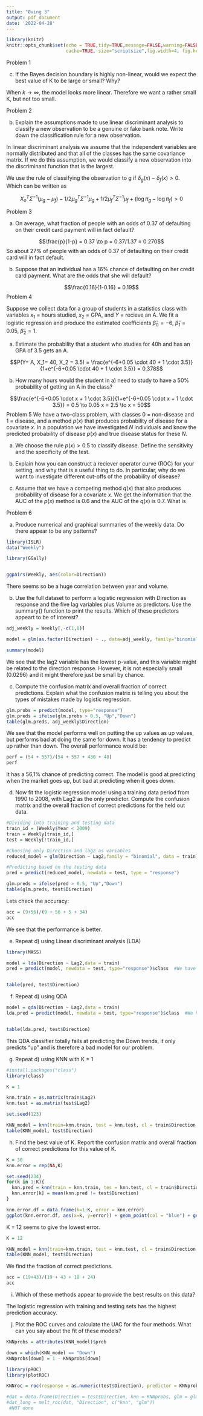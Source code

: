 ```yaml
---
title: "Øving 3"
output: pdf_document
date: '2022-04-28'
---
```


```r
library(knitr)
knitr::opts_chunk$set(echo = TRUE,tidy=TRUE,message=FALSE,warning=FALSE,strip.white=TRUE,prompt=FALSE,
                      cache=TRUE, size="scriptsize",fig.width=4, fig.height=3,fig.align = "center")
```

Problem 1

 c) If the Bayes decision boundary is highly non-linear, would we expect the best value of K to be large or small? Why?
 
When $k \to \infty$, the model looks more linear. Therefore we want a rather small K, but not too small.

Problem 2

b) Explain the assumptions made to use linear discriminant analysis to classify a new observation to be a genuine or fake bank note. Write down the classification rule for a new observation.

In linear discriminant analysis we assume that the independent variables are normally distributed and that all of the classes has the same covariance matrix. If we do this assumption, we would classify a new observation into the discriminant function that is the largest. 

We use the rule of classifying the observation to g if $\delta_g(x) -\delta_f(x) > 0$. Which can be written as

$$X_o^T\hat\Sigma^{-1}(\mu_g-\mu_f) - 1/2\mu_g^T\hat\Sigma^{-1}\mu_g +1/2\mu_f^T\hat\Sigma^{-1}\mu_f + (\log{\pi_g}-\log{\pi_f}) > 0   $$


Problem 3

 a) On average, what fraction of people with an odds of 0.37 of defaulting on their credit card payment will in fact default?

$$\frac{p}{1-p} = 0.37 \to p = 0.37/1.37 = 0.270$$
So about 27% of people with an odds of 0.37 of defaulting on their credit card will in fact default.

b) Suppose that an individual has a 16% chance of defaulting on her credit card payment. What are the odds that she will default?

$$\frac{0.16}{1-0.16} = 0.19$$
Problem 4

Suppose we collect data for a group of students in a statistics class with variables $x_1$ = hours studied, $x_2$ = GPA, and $Y$ = recieve an A. We fit a logistic regression and produce the estimated coefficients $\hat \beta_0 = -6$, $\hat \beta_1 = 0.05$, $\hat \beta_2 = 1$.

 a) Estimate the probability that a student who studies for 40h and has an GPA of 3.5 gets an A.
 
$$P(Y= A, X_1= 40, X_2 = 3.5) = \frac{e^{-6+0.05 \cdot 40 + 1 \cdot 3.5}}{1+e^{-6+0.05 \cdot 40 + 1 \cdot 3.5}}  = 0.378$$
 
 b) How many hours would the student in a) need to study to have a 50% probability of getting an A in the class?
 
$$\frac{e^{-6+0.05 \cdot x + 1 \cdot 3.5}}{1+e^{-6+0.05 \cdot x + 1 \cdot 3.5}}  = 0.5 \to 0.05 x = 2.5 \to x = 50$$
Problem 5
We have a two-class problem, with classes 0 = non-disease and 1 = disease, and a method $p(x)$ that produces probability of disease for a covariate $x$. In a population we have investigated $N$ individuals and know the predicted probability of disease $p(x)$ and true disease status for these $N$.
  
  a) We choose the rule $p(x) > 0.5$ to classify disease. Define the sensitivity and the specificity of the test.
  
  b) Explain how you can construct a reciever operator curve (ROC) for your setting, and why that is a useful thing to do. In particular, why do we want to investigate different cut-offs of the probability of disease?
  
  c) Assume that we have a competing method $q(x)$ that also produces probability of disease for a covariate $x$. We get the information that the AUC of the $p(x)$ method is 0.6 and the AUC of the $q(x)$ is 0.7. What is 



Problem 6

 a) Produce numerical and graphical summaries of the weekly data. Do there appear to be any patterns?
 
```r
library(ISLR)
data("Weekly")

library(GGally)


ggpairs(Weekly, aes(color=Direction))

```

There seems so be a huge correlation between year and volume.
 
 b) Use the full dataset to perform a logistic regression with Direction as response and the five lag variables plus Volume as predictors. Use the summary() function to print the results. Which of these predictors appeart to be of interest?
 
```r

adj_weekly = Weekly[,-c(1,8)]

model = glm(as.factor(Direction) ~ ., data=adj_weekly, family="binomial")

summary(model)

```
We see that the lag2 variable has the lowest p-value, and this variable might be related to the direction response. However, it is not especially small (0.0296) and it might therefore just be small by chance.
 
 c) Compute the confusion matrix and overall fraction of correct predictions. Explain what the confusion matrix is telling you about the types of mistakes made by logistic regression. 
 
```r
glm.probs = predict(model, type="response")
glm.preds = ifelse(glm.probs > 0.5, "Up","Down")
table(glm.preds, adj_weekly$Direction)

```
 
We see that the model performs well on putting the up values as up values, but performs bad at doing the same for down. It has a tendency to predict up rather than down. The overall performance would be:

```r

perf = (54 + 557)/(54 + 557 + 430 + 48)
perf

```
 
 It has a 56,1% chance of predicting correct. The model is good at predicting when the market goes up, but bad at predicting when it goes down.
 
 d) Now fit the logistic regression model using a training data period from 1990 to 2008, with Lag2 as the only predictor. Compute the confusion matrix and the overall fraction of correct predictions for the held out data.
 
```r

#Dividing into training and testing data
train_id = (Weekly$Year < 2009)
train = Weekly[train_id,]
test = Weekly[!train_id,]

#Choosing only Direction and lag2 as variables
reduced_model = glm(Direction ~ Lag2,family = "binomial", data = train)

#Predicting based on the testing data
pred = predict(reduced_model, newdata = test, type = "response")

glm.preds = ifelse(pred > 0.5, "Up","Down")
table(glm.preds, test$Direction)

```
 
Lets check the accuracy:

```r

acc = (9+56)/(9 + 56 + 5 + 34)
acc

```

We see that the performance is better.

 e) Repeat d) using Linear discriminant analysis (LDA)
 
```r
library(MASS)

model = lda(Direction ~ Lag2,data = train)
pred = predict(model, newdata = test, type="response")$class  #We have to choose class to get numeric


table(pred, test$Direction)

```
 
 f) Repeat d) using QDA
 
```r

model = qda(Direction ~ Lag2,data = train)
lda.pred = predict(model, newdata = test, type="response")$class  #We have to choose class to get numeric


table(lda.pred, test$Direction)

```
 
 This QDA classifier totally fails at predicting the Down trends, it only predicts "up" and is therefore a bad model for our problem.
 
 g) Repeat d) using KNN with K = 1
 

 
```r
#install.packages("class")
library(class)

K = 1

knn.train = as.matrix(train$Lag2)
knn.test = as.matrix(test$Lag2)

set.seed(123)

KNN_model = knn(train=knn.train, test = knn.test, cl = train$Direction, k = K, prob = T) #prob = T will provide the probabilities for the classified direction.
table(KNN_model, test$Direction)

```
 
 h) Find the best value of K. Report the confusion matrix and overall fraction of correct predictions for this value of K.
 
```r
K = 30
knn.error = rep(NA,K)

set.seed(234)
for(k in 1:K){
  knn.pred = knn(train = knn.train, tes = knn.test, cl = train$Direction, k = k)
  knn.error[k] = mean(knn.pred != test$Direction)
}

knn.error.df = data.frame(k=1:K, error = knn.error)
ggplot(knn.error.df, aes(x=k, y=error)) + geom_point(col = "blue") + geom_line(linetype = "dotted") 


``` 
K = 12 seems to give the lowest error. 

```r

K = 12

KNN_model = knn(train=knn.train, test = knn.test, cl = train$Direction, k = K, prob = T)
table(KNN_model, test$Direction)

```

We find the fraction of correct predictions.

```r

acc = (19+43)/(19 + 43 + 18 + 24)
acc

```

 i) Which of these methods appear to provide the best results on this data?
 
 The logistic regression with training and testing sets has the highest prediction accuracy.
 
 j) Plot the ROC curves and calculate the UAC for the four methods. What can you say about the fit of these models?
 
```r

KNNprobs = attributes(KNN_model)$prob

down = which(KNN_model == "Down")
KNNprobs[down] = 1 - KNNprobs[down]

library(pROC)
library(plotROC)

KNNroc = roc(response = as.numeric(test$Direction), predictor = KNNprobs, direction = "<")

#dat = data.frame(Direction = test$Direction, knn = KNNprobs, glm = glm.probs)
#dat_long = melt_roc(dat, "Direction", c("knn", "glm"))
 #NOT done

```






 
 
 